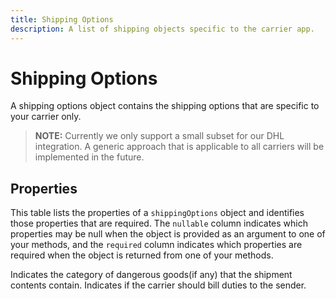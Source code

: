```yaml
---
title: Shipping Options
description: A list of shipping objects specific to the carrier app.
---
```


Shipping Options
===============================================
A shipping options object contains the shipping options that are specific to your carrier only. 


> **NOTE:** 
> Currently we only support a small subset for our DHL integration. A generic approach that is applicable to 
> all carriers will be implemented in the future.

Properties
-----------------------------------------------

This table lists the properties of a `shippingOptions` object and identifies those properties that are required. The `nullable`
column indicates which properties may be null when the object is provided as an argument to one of your methods, and the `required`
column indicates which properties are required when the object is returned from one of your methods.

<Reference>

  <Field name="dangerousGoodsCategory" type="string" required={false}>
    <Description>
      Indicates the category of dangerous goods(if any) that the shipment contents contain.
    </Description>
  </Field>

  <Field name="billDutiesToSender" type="boolean" required={false}>
    <Description>
      Indicates if the carrier should bill duties to the sender.
    </Description>
  </Field>

</Reference>
